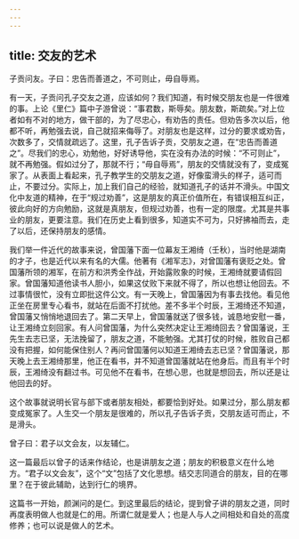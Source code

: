 ```yaml
---
---
---
```

title: 交友的艺术
---




子贡问友。子曰：忠告而善道之，不可则止，毋自辱焉。

有一天，子贡问孔子交友之道，应该如何？我们知道，有时候交朋友也是一件很难的事。上论《里仁》篇中子游曾说：“事君数，斯辱矣。朋友数，斯疏矣。”对上位者如有不对的地方，做干部的，为了尽忠心，有劝告的责任。但劝告多次以后，他都不听，再勉强去说，自己就招来侮辱了。对朋友也是这样，过分的要求或劝告，次数多了，交情就疏远了。这里，孔子告诉子贡，交朋友之道，在“忠告而善道之”。尽我们的忠心，劝勉他，好好诱导他，实在没有办法的时候：“不可则止”，就不再勉强。假如过分了，那就不行；“毋自辱焉”，朋友的交情就没有了，变成冤家了。从表面上看起来，孔子教学生的交朋友之道，好像蛮滑头的样子，适可而止，不要过分。实际上，加上我们自己的经验，就知道孔子的话并不滑头。中国文化中友道的精神，在于“规过劝善”，这是朋友的真正价值所在，有错误相互纠正，彼此向好的方向勉励，这就是真朋友，但规过劝善，也有一定的限度。尤其是共事业的朋友，更要注意。我们在历史上看到很多，知道实不可为，只好拂袖而去，走了以后，还保持朋友的感情。

我们举一件近代的故事来说，曾国藩下面一位幕友王湘绮（壬秋），当时他是湖南的才子，也是近代以来有名的大儒。他著有《湘军志》，对曾国藩有褒贬之处。曾国藩所领的湘军，在前方和洪秀全作战，开始露败象的时候，王湘绮就要请假回家。曾国藩知道他读书人胆小，如果这仗败下来就不得了，所以也想让他回去。不过事情很忙，没有立即批这件公文。有一天晚上，曾国藩因为有事去找他。看见他正坐在房里专心看书，就站在后面不打扰他。差不多半个时辰，王湘绮还不知道，曾国藩又悄悄地退回去了。第二天早上，曾国藩就送了很多钱，诚恳地安慰一番，让王湘绮立刻回家。有人问曾国藩，为什么突然决定让王湘绮回去？曾国藩说，王先生去志已坚，无法挽留了，朋友之道，不能勉强。尤其打仗的时候，胜败自己都没有把握，如何能保住别人？再问曾国藩何以知道王湘绮去志已坚？曾国藩说，那天晚上去王湘绮那里，他正在看书，并不知道曾国藩就站在他身后。而且有半个时辰，王湘绮没有翻过书。可见他不在看书，在想心思，也就是想回去，所以还是让他回去的好。

这个故事就说明长官与部下或者朋友相处，都要恰到好处。如果过分，那么朋友都变成冤家了。人生交一个朋友是很难的，所以孔子告诉子贡，交朋友适可而止，不是滑头。

曾子曰：君子以文会友，以友辅仁。

这一篇最后以曾子的话来作结论，也是讲朋友之道；朋友的积极意义在什么地方。“君子以文会友”，这个“文”包括了文化思想。结交志同道合的朋友，目的在哪里？在于彼此辅助，达到行仁的境界。

这篇书一开始，颜渊问的是仁。到这里最后的结论，提到曾子讲的朋友之道，同时再度表明做人也就是仁的用。所谓仁就是爱人；也是人与人之间相处和自处的高度修养；也可以说是做人的艺术。
